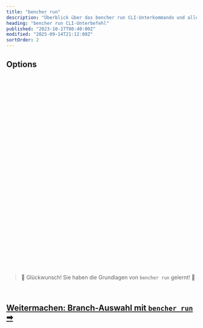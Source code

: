 ```yaml
---
title: "bencher run"
description: "Überblick über das bencher run CLI-Unterkommando und alle seine Flags, Argumente und Funktionen"
heading: "bencher run CLI-Unterbefehl"
published: "2023-10-27T08:40:00Z"
modified: "2025-09-14T21:12:00Z"
sortOrder: 2
---
```



<Intro />

<Cmd />

<BenchmarkCommand />

## Options

<Project />

<br />

<CiOnTheFly />

<br />

<Token />

<br />

<BranchSelection />

<br />

<Testbed />

<br />

<Thresholds />

<br />

<Adapters />

<br />

<Iter />

<br />

<Fold />

<br />

<Backdate />

<br />

<AllowFailure />

<br />

<Format />

<br />

<Quiet />

<br />

<GitHubActions />

<br />

<CiOnlyThresholds />

<br />

<CiOnlyOnAlert />

<br />

<CiId />

<br/>

<CiNumber />

<br/>

<Shell />

<br />

<Flag />

<br />

<Exec />

<br />

<Host />

<br />

<InsecureHost />

<br />

<NativeTls />

<br />

<Timeout />

<br />

<Attempts />

<br />

<RetryAfter />

<br />

<DryRun />

<br />

<Help />

<br />
<br />

> 🐰 Glückwunsch! Sie haben die Grundlagen von <code>bencher run</code> gelernt! 🎉

<br/>

<h2><a href="/de/docs/explanation/branch-selection/">Weitermachen: Branch-Auswahl mit <code>bencher run</code> ➡</a></h2>